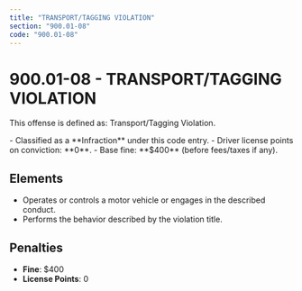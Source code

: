 ```yaml
---
title: "TRANSPORT/TAGGING VIOLATION"
section: "900.01-08"
code: "900.01-08"
---
```





# 900.01-08 - TRANSPORT/TAGGING VIOLATION

This offense is defined as: Transport/Tagging Violation.

<Aside type="tip" title="Charge Type: Infraction">
- Classified as a **Infraction** under this code entry.
- Driver license points on conviction: **0**.
- Base fine: **$400** (before fees/taxes if any).
</Aside>

## Elements
- Operates or controls a motor vehicle or engages in the described conduct.
- Performs the behavior described by the violation title.

## Penalties
- **Fine**: $400
- **License Points**: 0
